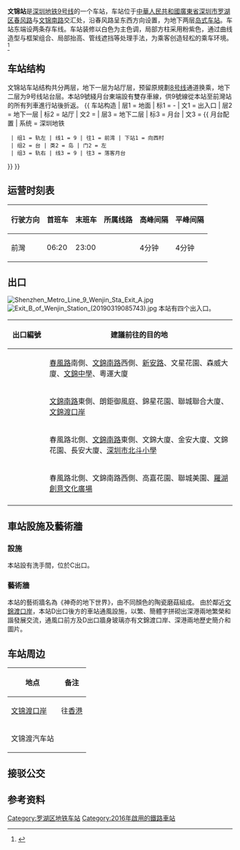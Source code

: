 {{noteTA
|G1=Transport
|G2=Railway
}}
{{Infobox station
|name = 文锦
|eng_name = Wenjin
|livery = #8B668B
|namecolour =
|linecolour = {{深圳地铁色彩|9}}
|image = Shenzhen Metro Line 9 Wenjin Sta Platform 1.jpg
|country = {{PRC}}
|borough = [[廣東省|廣東省]][[深圳市|深圳市]][[罗湖区|罗湖区]]
|address = [[春风路|春风路]]与[[文锦南路|文锦南路]]交汇处
|coordinates =
|map =
|colour = {{colorbox|#8B668B}} 粉紫色
|lines = {{深圳地鐵|9|sl}}
|stationhours =
|hours =
|connection =
|opened = 2016年10月28日
|structure = [[地下车站|地下车站]]
|platform = 2個[[岛式月台|岛式月台]]
|exits = 4個
|adjacent = {{Adjacent stations|system=Shenzhen Metro |line1=9|right1=向西村|to-right1=前灣}}
|route_map ={{Routemap|inline=yes|legend=no|map=
utENDEa\\utENDEa
utSTR!~utBS2l\utBS2c3!~utBS2c2\utSTR!~utBS2r
utSTR!~utSTR~L\utSTR~R!~utSTR~L\utSTR~R!~utSTR
utSTR!~utSTR~L\utSTR~R!~utSTR~L\utSTR~R!~utSTR
utSTR!~utSTR~L\utSTR~R!~utSTR~L!~utKRXt\utSTR!~utSTR~R
utABZg+1\\utABZg+4
utSTR+BSl\BS\utSTR+BSr
utSTR+BSl\BS\utSTR+BSr~~<small>B2</small>
utSTRf!~MFADEf\\utSTRg!~MFADEf~~{{RoutemapRoute|Licon=D|{{站|向西村}}}}
}}}}
'''文锦站'''是[[深圳地铁|深圳地铁]][[深圳地铁9号线|9号线]]的一个车站，车站位于[[中華人民共和國|中華人民共和國]][[廣東省|廣東省]][[深圳市|深圳市]][[罗湖区|罗湖区]][[春风路|春风路]]与[[文锦南路|文锦南路]]交汇处，沿春风路呈东西方向设置，为地下两层[[岛式车站|岛式车站]]。车站东端设两条存车线。车站装修以白色为主色调，局部方柱采用粉紫色，通过曲线造型与框架组合、局部抬高、管线遮挡等处理手法，为乘客创造轻松的乘车环境。<ref>{{cite news|url=http://www.szmc.net/page/plan/build.html?code=3120|title=9号线站点介绍|publisher=深圳地铁网|language=zh-cn|access-date=2015-07-21|archive-url=https://web.archive.org/web/20170620210204/http://szmc.net/page/plan/build.html?code=3120|archive-date=2017-06-20|dead-url=yes}}</ref>

== 车站结构 ==
文锦站车站结构共分两层，地下一层为站厅层，预留原規劃[[深圳地铁8号线|8号线]]通道换乘，地下二层为9号线站台层。本站9號綫月台東端設有雙存車線，供9號線從本站至前灣站的所有列車進行站後折返。
{{ 车站构造
| 层1 = 地面 | 标1 = -
| 文1 = 出入口
| 层2 = 地下一层 | 标2 = 站厅
| 文2 = {{spml|售票机}}
| 层3 = 地下二层 | 标3 = 月台
| 文3 = {{ 月台配置 | 系统 = 深圳地铁
  | 组1 = 轨左 | 线1 = 9 | 往1 = 前湾 | 下站1 = 向西村
  | 组2 = 台 | 类2 = 岛 | 门2 = 左
  | 组3 = 轨右 | 线3 = 9 | 往3 = 落客月台
}}
}}
{{gallery|align=center | width = 300
| File:Shenzhen Metro Line 9 Wenjin Sta Concourse.jpg|站厅
| File:Shenzhen Metro Line 9 Wenjin Sta Platform.jpg|站台
}}

==运营时刻表==
{| class="wikitable"
|-
! 行驶方向 !! 首班车 !! 末班车 !! 所属线路 !! 高峰间隔 !! 平峰间隔
|-
|前灣||06:20||23:00||{{深圳地鐵|9|c}}||4分钟||4分钟
|}

==出口==
[[File:Shenzhen_Metro_Line_9_Wenjin_Sta_Exit_A.jpg|thumb]]
[[File:Exit_B_of_Wenjin_Station_(20190319085743).jpg|thumb]]
本站有四个出入口。
{| class="wikitable"
! style="width:70px" | 出口編號
! 建議前往的目的地
|-
| {{港鐵出口|A|附=升}} ||[[春風路|春風路]]南側、[[文錦南路|文錦南路]]西側、[[新安路|新安路]]、文星花園、森威大廈、[[文錦中學|文錦中學]]、粵運大廈
|-
| {{港鐵出口|B}} ||[[文錦南路|文錦南路]]東側、朗鉅御風庭、錦星花園、聯城聯合大廈、[[文錦渡口岸|文錦渡口岸]]
|-
| {{港鐵出口|C|附=升}} || 春風路北側、[[文錦南路|文錦南路]]東側、文錦大廈、金安大廈、文錦花園、長安大廈、[[深圳市北斗小學|深圳市北斗小學]]
|-
| {{港鐵出口|D}} || 春風路北側、文錦南路西側、高嘉花園、聯城美園、[[羅湖創意文化廣場|羅湖創意文化廣場]]
|-
| bgcolor="#EEEEEE" colspan=2 | {{港鐵出口|註=升}}
|}

== 車站設施及藝術牆 ==
===設施===
本站設有洗手間，位於C出口。
===藝術牆===
本站的藝術牆名為《神奇的地下世界》，由不同顏色的陶瓷磨菇組成。
由於鄰近[[文錦渡口岸|文錦渡口岸]]，本站D出口後方的車站通風設施，以繁、簡體字拼砌出深港兩地繁榮和諧發展交流，通風口前方及D出口牆身玻璃亦有文錦渡口岸、深港兩地歷史簡介和圖片。

== 车站周边 ==
{| class="wikitable"
|-
! 地点 !! 备注
|-
| [[文锦渡口岸|文锦渡口岸]] || 往[[香港|香港]]
|-
| 文锦渡汽车站 || 
|}
== 接驳公交 ==
{{深圳公交巴士列表|车站名=文锦南路|381|83|229|69|97|312|382|N14|N18}}

== 参考资料 ==
{{reflist}}
{{深圳地铁9号线车站}}
{{深圳地鐵車站列表}}
[[Category:罗湖区地铁车站|Category:罗湖区地铁车站]]
[[Category:2016年啟用的鐵路車站|Category:2016年啟用的鐵路車站]]
